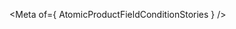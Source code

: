 
<Meta of={ AtomicProductFieldConditionStories } />

<Title />
<Subtitle><Description/></Subtitle>

<CanvasWithGithub
  of={ AtomicProductFieldConditionStories.Default }
  githubPath="TODO/atomic-product-field-condition/atomic-product-field-condition.ts"
/>

## Usage
TODO: Add usage instructions here.

## Examples
<Stories title={""}/>

## Reference
<ArgTypes />
